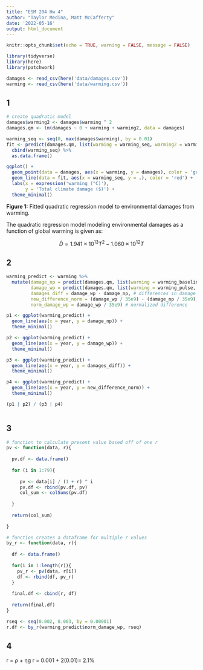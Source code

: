 ```yaml
---
title: "ESM 204 Hw 4"
author: "Taylor Medina, Matt McCafferty"
date: '2022-05-16'
output: html_document
---
```


```r
knitr::opts_chunk$set(echo = TRUE, warning = FALSE, message = FALSE)

library(tidyverse)
library(here)
library(patchwork)
```

```r
damages <- read_csv(here('data/damages.csv'))
warming <- read_csv(here('data/warming.csv'))
```

## 1

```r
# create quadratic model
damages$warming2 <- damages$warming ^ 2
damages.qm <- lm(damages ~ 0 + warming + warming2, data = damages)

warming_seq <- seq(0, max(damages$warming), by = 0.01)
fit <- predict(damages.qm, list(warming = warming_seq, warming2 = warming_seq ^ 2)) %>% 
  cbind(warming_seq) %>% 
  as.data.frame()

ggplot() +
  geom_point(data = damages, aes(x = warming, y = damages), color = 'grey') +
  geom_line(data = fit, aes(x = warming_seq, y = .), color = 'red') +
  labs(x = expression('warming (°C)'),
       y = 'Total climate damage ($)') +
  theme_minimal()
```

**Figure 1:** Fitted quadratic regression model to environmental damages from warming.

The quadratic regression model modeling environmental damages as a function of global warming is given as:

$$ \hat D = 1.941 \times 10^{13} T ^ 2 - 1.060 \times 10^{12} T $$

## 2

```r
warming_predict <- warming %>% 
  mutate(damage_np = predict(damages.qm, list(warming = warming_baseline, warming2 = warming_baseline^2)), # damage without pulse
         damage_wp = predict(damages.qm, list(warming = warming_pulse, warming2 = warming_pulse^2)), # damage with pulse
         damages_diff = damage_wp - damage_np, # differences in damage
         new_difference_norm = (damage_wp / 35e9) - (damage_np / 35e9),
         norm_damage_wp = damage_wp / 35e9) # normalized difference

p1 <- ggplot(warming_predict) +
  geom_line(aes(x = year, y = damage_np)) +
  theme_minimal()

p2 <- ggplot(warming_predict) +
  geom_line(aes(x = year, y = damage_wp)) +
  theme_minimal()

p3 <- ggplot(warming_predict) +
  geom_line(aes(x = year, y = damages_diff)) +
  theme_minimal()

p4 <- ggplot(warming_predict) +
  geom_line(aes(x = year, y = new_difference_norm)) +
  theme_minimal()

(p1 | p2) / (p3 | p4)



```

## 3

```r
# function to calculate present value based off of one r
pv <- function(data, r){
  
  pv.df <- data.frame()
  
  for (i in 1:79){
  
     pv <- data[i] / (1 + r) ^ i
     pv.df <- rbind(pv.df, pv)
     col_sum <- colSums(pv.df)
     
  }
  
  return(col_sum)
  
}

# function creates a dataframe for multiple r values
by_r <- function(data, r){
  
  df <- data.frame()
  
  for(i in 1:length(r)){
    pv_r <- pv(data, r[i])
    df <- rbind(df, pv_r)
  }
  
  final.df <- cbind(r, df)
  
  return(final.df)
}

rseq <- seq(0.002, 0.003, by = 0.00001) 
r.df <- by_r(warming_predict$norm_damage_wp, rseq)
```


## 4
r = ρ + ηg
r = 0.001 + 2(0.01)= 2.1%

